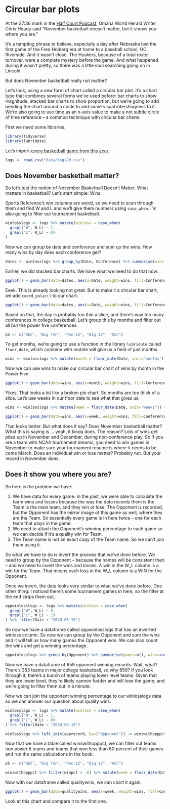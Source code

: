 # Circular bar plots

At the 27:36 mark in the [Half Court Podcast](https://www.omaha.com/sports/podcasts/half-court-press/half-court-press-creighton-cruises-in-opener-nebraska-stunned-in/article_67081a35-3a8f-5e9e-ae67-e88fcacbb362.html), Omaha World Herald Writer Chris Heady said "November basketball doesn't matter, but it shows you where you are."

It's a tempting phrase to believe, especially a day after Nebraska lost the first game of the Fred Hoiberg era at home to a baseball school, UC Riverside. And it wasn't close. The Huskers, because of a total roster turnover, were a complete mystery before the game. And what happened during it wasn't pretty, so there was a little soul searching going on in Lincoln.

But does November basketball really not matter?

Let's look, using a new form of chart called a circular bar plot. It's a chart type that combines several forms we've used before: bar charts to show magnitude, stacked bar charts to show proportion, but we're going to add bending the chart around a circle to add some visual interstingness to it. We're also going to use time as an x-axis value to make a not subtle circle of time reference -- a common technique with circular bar charts. 

First we need some libraries.

```r
library(tidyverse)
library(lubridate)
```

Let's import [every basketball game from this year](https://unl.box.com/s/wnlh0u9low1yh56enion8zjmu8r7dc8p). 

```r
logs <- read_csv("data/logs20.csv")
```

## Does November basketball matter?

So let's test the notion of November Basketball Doesn't Matter. What matters in basketball? Let's start simple: Wins.

Sports Reference's win columns are weird, so we need to scan through them and find W and L and we'll give them numbers using `case_when`. I'm also going to filter out tournament basketball.

```r
winlosslogs <- logs %>% mutate(winloss = case_when(
  grepl("W", W_L) ~ 1, 
  grepl("L", W_L) ~ 0)
) 
```

Now we can group by date and conference and sum up the wins. How many wins by day does each conference get?

```r
dates <- winlosslogs %>% group_by(Date, Conference) %>% summarise(wins = sum(winloss))
```

Earlier, we did stacked bar charts. We have what we need to do that now.

```r
ggplot() + geom_bar(data=dates, aes(x=Date, weight=wins, fill=Conference)) + theme_minimal()
```

Eeek. This is already looking not great. But to make it a circular bar chart, we add `coord_polar()` to our chart.

```r
ggplot() + geom_bar(data=dates, aes(x=Date, weight=wins, fill=Conference)) + theme_minimal() + coord_polar()
```

Based on that, the day is probably too thin a slice, and there's way too many conferences in college basketball. Let's group this by months and filter out all but the power five conferences. 

```r
p5 <- c("SEC", "Big Ten", "Pac-12", "Big 12", "ACC")
```

To get months, we're going to use a function in the library `lubridate` called `floor_date`, which combine with mutate will give us a field of just months.

```r
wins <- winlosslogs %>% mutate(month = floor_date(Date, unit="months")) %>% group_by(month, Conference) %>% summarise(wins=sum(winloss)) %>% filter(Conference %in% p5) 
```

Now we can use wins to make our circular bar chart of wins by month in the Power Five.

```r
ggplot() + geom_bar(data=wins, aes(x=month, weight=wins, fill=Conference)) + theme_minimal() + coord_polar()
```

Yikes. That looks a lot like a broken pie chart. So months are too thick of a slice. Let's use weeks in our floor date to see what that gives us.

```r
wins <- winlosslogs %>% mutate(week = floor_date(Date, unit="weeks")) %>% group_by(week, Conference) %>% summarise(wins=sum(winloss)) %>% filter(Conference %in% p5) 
```

```r
ggplot() + geom_bar(data=wins, aes(x=week, weight=wins, fill=Conference)) + theme_minimal() + coord_polar()
```

That looks better. But what does it say? Does November basketball matter? What this is saying is ... yeah, it kinda does. The reason? Lots of wins get piled up in November and December, during non-conference play. So if you are a team with NCAA tournament dreams, you need to win games in November to make sure your tournament resume is where it needs to be come March. Does an individual win or loss matter? Probably not. But your record in November does.

## Does it show you where you are?

So here is the problem we have:

1. We have data for every game. In the past, we were able to calculate the team wins and losses because the way the data records them is the Team is the main team, and they win or lose. The Opponent is recorded, but the Opponent has the mirror image of this game as well, where they are the Team. So essentially every game is in here twice -- one for each team that plays in the game. 
2. We need to attach the Opponent's winning percentage to each game so we can decide if it's a quality win for Team.
3. The Team name is not an exact copy of the Team name. So we can't join them using it.

So what we have to do is invert the process that we've done before. We need to group by the Opponent -- because the names will be consistent then -- and we need to invert the wins and losses. A win in the W_L column is a win for the Team. That means each loss in the W_L column is a WIN for the Opponent. 

Once we invert, the data looks very similar to what we've done before. One other thing: I noticed there's some tournament games in here, so the filter at the end strips them out. 

```r
oppwinlosslogs <- logs %>% mutate(winloss = case_when(
  grepl("W", W_L) ~ 0, 
  grepl("L", W_L) ~ 1)
) %>% filter(Date < "2020-03-19")
```

So now we have a dataframe called oppwinlosslogs that has an inverted winloss column. So now we can group by the Opponent and sum the wins and it will tell us how many games the Opponent won. We can also count the wins and get a winning percentage.

```r
oppwinlosslogs %>% group_by(Opponent) %>% summarise(games=n(), wins=sum(winloss)) %>% mutate(winpct = wins/games) -> opprecord
```

Now we have a dataframe of 659 opponent winning records. Wait, what? There's 353 teams in major college basketball, so why 659? If you look through it, there's a bunch of teams playing lower level teams. Given that they are lower level, they're likely cannon fodder and will lose the game, and we're going to filter them out in a minute. 

Now we can join the opponent winning percentage to our winlosslogs data so we can answer our question about quality wins.

```r
winlosslogs <- logs %>% mutate(winloss = case_when(
  grepl("W", W_L) ~ 1, 
  grepl("L", W_L) ~ 0)
) %>% filter(Date < "2020-03-19")
```

```r
winlosslogs %>% left_join(opprecord, by=("Opponent")) -> winswithopppct
```

Now that we have a table called winswithopppct, we can filter out teams non power 5 teams and teams that won less than 60 percent of their games and run the same calculations in the book. 

```r
p5 <- c("SEC", "Big Ten", "Pac-12", "Big 12", "ACC")
```

```r
winswithopppct %>% filter(winpct > .6) %>% mutate(week = floor_date(Date, unit="weeks")) %>% group_by(week, Conference) %>% summarise(wins=sum(winloss)) %>% filter(Conference %in% p5) -> qualitywins
```

Now with our dataframe called qualitywins, we can chart it again.

```r
ggplot() + geom_bar(data=qualitywins, aes(x=week, weight=wins, fill=Conference)) + theme_minimal() + coord_polar()
```

Look at this chart and compare it to the first one.